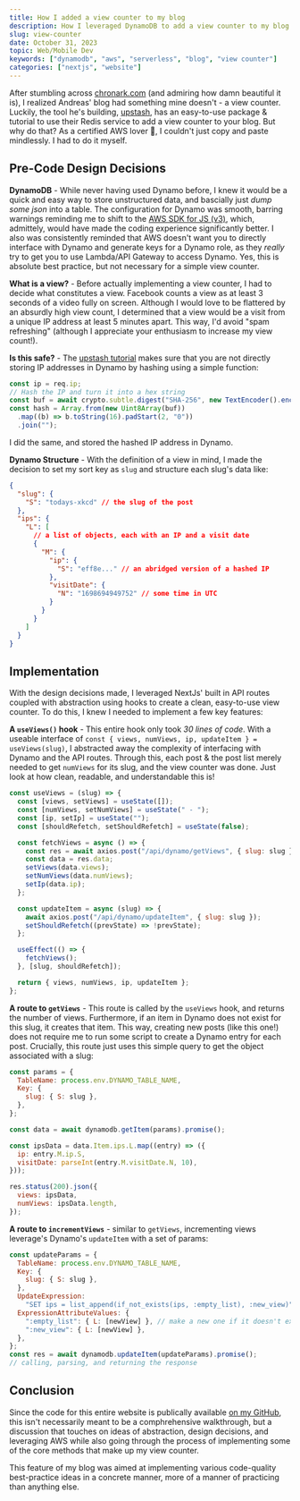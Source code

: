 ```yaml
---
title: How I added a view counter to my blog
description: How I leveraged DynamoDB to add a view counter to my blog
slug: view-counter
date: October 31, 2023
topic: Web/Mobile Dev
keywords: ["dynamodb", "aws", "serverless", "blog", "view counter"]
categories: ["nextjs", "website"]
---
```


After stumbling across [chronark.com](https://chronark.com) (and admiring how damn beautiful it is),
I realized Andreas' blog had something mine doesn't - a view counter. Luckily, the tool he's building,
[upstash](https://upstash.com/), has an easy-to-use package & tutorial to use their Redis
service to add a view counter to your blog. But why do that? As a certified AWS lover 🫶, I couldn't just
copy and paste mindlessly. I had to do it myself.

## Pre-Code Design Decisions

**DynamoDB** - While never having used Dynamo before, I knew it would be a quick and easy way to store unstructured data,
and bascially just _dump some json_ into a table. The configuration for Dynamo was smooth, barring warnings reminding me to shift to the
[AWS SDK for JS (v3)](https://a.co/7PzMCcy), which, admittely, would have made the coding experience significantly
better. I also was consistently reminded that AWS doesn't want you to directly interface with Dynamo and generate keys for a Dynamo
role, as they _really_ try to get you to use Lambda/API Gateway to access Dynamo. Yes, this is absolute best practice, but not necessary
for a simple view counter.

**What is a view?** - Before actually implementing a view counter, I had to decide what constitutes a view. Facebook
counts a view as at least 3 seconds of a video fully on screen. Although I would love to be flattered by an absurdly high view count,
I determined that a view would be a visit from a unique IP address at least 5 minutes apart. This way, I'd avoid "spam refreshing"
(although I appreciate your enthusiasm to increase my view count!).

**Is this safe?** - The [upstash tutorial](https://upstash.com/blog/nextjs13-approuter-view-counter) makes sure that you are not directly storing
IP addresses in Dynamo by hashing using a simple function:

```js
const ip = req.ip;
// Hash the IP and turn it into a hex string
const buf = await crypto.subtle.digest("SHA-256", new TextEncoder().encode(ip));
const hash = Array.from(new Uint8Array(buf))
  .map((b) => b.toString(16).padStart(2, "0"))
  .join("");
```

I did the same, and stored the hashed IP address in Dynamo.

**Dynamo Structure** - With the definition of a view in mind, I made the decision to set my sort key as `slug` and
structure each slug's data like:

```json
{
  "slug": {
    "S": "todays-xkcd" // the slug of the post
  },
  "ips": {
    "L": [
      // a list of objects, each with an IP and a visit date
      {
        "M": {
          "ip": {
            "S": "eff8e..." // an abridged version of a hashed IP
          },
          "visitDate": {
            "N": "1698694949752" // some time in UTC
          }
        }
      }
    ]
  }
}
```

## Implementation

With the design decisions made, I leveraged NextJs' built in API routes coupled with abstraction using hooks
to create a clean, easy-to-use view counter. To do this, I knew I needed to implement a few key features:

**A `useViews()` hook** - This entire hook only took _30 lines of code_. With a useable interface
of `const { views, numViews, ip, updateItem } = useViews(slug)`, I abstracted away the complexity of
interfacing with Dynamo and the API routes. Through this, each post & the post list merely needed to
get `numViews` for its slug, and the view counter was done. Just look at how clean, readable, and understandable this is!

```js
const useViews = (slug) => {
  const [views, setViews] = useState([]);
  const [numViews, setNumViews] = useState(" - ");
  const [ip, setIp] = useState("");
  const [shouldRefetch, setShouldRefetch] = useState(false);

  const fetchViews = async () => {
    const res = await axios.post("/api/dynamo/getViews", { slug: slug });
    const data = res.data;
    setViews(data.views);
    setNumViews(data.numViews);
    setIp(data.ip);
  };

  const updateItem = async (slug) => {
    await axios.post("/api/dynamo/updateItem", { slug: slug });
    setShouldRefetch((prevState) => !prevState);
  };

  useEffect(() => {
    fetchViews();
  }, [slug, shouldRefetch]);

  return { views, numViews, ip, updateItem };
};
```

**A route to `getViews`** - This route is called by the `useViews` hook, and returns the number of views.
Furthermore, if an item in Dynamo does not exist for this slug, it creates that item. This way, creating new
posts (like this one!) does not require me to run some script to create a Dynamo entry for each post. Crucially, this
route just uses this simple query to get the object associated with a slug:

```js
const params = {
  TableName: process.env.DYNAMO_TABLE_NAME,
  Key: {
    slug: { S: slug },
  },
};

const data = await dynamodb.getItem(params).promise();

const ipsData = data.Item.ips.L.map((entry) => ({
  ip: entry.M.ip.S,
  visitDate: parseInt(entry.M.visitDate.N, 10),
}));

res.status(200).json({
  views: ipsData,
  numViews: ipsData.length,
});
```

**A route to `incrementViews`** - similar to `getViews`, incrementing views leverage's Dynamo's `updateItem` with a
set of params:

```js
const updateParams = {
  TableName: process.env.DYNAMO_TABLE_NAME,
  Key: {
    slug: { S: slug },
  },
  UpdateExpression:
    "SET ips = list_append(if_not_exists(ips, :empty_list), :new_view)",
  ExpressionAttributeValues: {
    ":empty_list": { L: [newView] }, // make a new one if it doesn't exist
    ":new_view": { L: [newView] },
  },
};
const res = await dynamodb.updateItem(updateParams).promise();
// calling, parsing, and returning the response
```

## Conclusion

Since the code for this entire website is publically available [on my GitHub](https://github.com/charliemeyer2000/website2),
this isn't necessarily meant to be a comphrehensive walkthrough, but a discussion that touches on
ideas of abstraction, design decisions, and leveraging AWS while also going through the process of implementing
some of the core methods that make up my view counter.

This feature of my blog was aimed at implementing various code-quality best-practice ideas in a concrete manner,
more of a manner of practicing than anything else.
